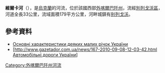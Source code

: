 <!-- 檔案不存在 [[Image:Вирка_(притока_Серні).jpg|right]] -->

'''維爾卡河'''（{{lang-uk|Вирка}}），是[[烏克蘭|烏克蘭]]的河流，位於該國西部[[外喀爾巴阡州|外喀爾巴阡州]]，流經[[別列戈沃區|別列戈沃區]]，河道全長33公里，流域面積179平方公里，河畔城鎮有[[别列戈沃|别列戈沃]]。

==參考資料==
* [http://193.84.90.197/ecolib/3/4/20.pdf Основні характеристики деяких малих річок України]{{dead link|date=2018年1月 |bot=InternetArchiveBot |fix-attempted=yes }}
* [http://www.gazetador.com.ua/news/167-2010-09-08-12-03-42.html{{Dead link|date=2019年5月 |bot=InternetArchiveBot |fix-attempted=yes }} [[Автомобільні_дороги_України_(газета)|Автомобільні дороги України]]]{{dead link|date=2018年4月 |bot=InternetArchiveBot |fix-attempted=yes }}

{{DEFAULTSORT:Вирка (притока Серні)}}
[[Category:外喀爾巴阡州河流|Category:外喀爾巴阡州河流]]


{{Ukraine-river-stub}}
